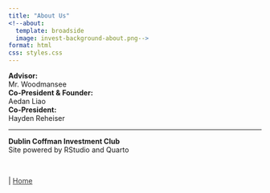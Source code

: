 ```yaml
---
title: "About Us"
<!--about:
  template: broadside
  image: invest-background-about.png-->
format: html
css: styles.css
---
```


<!--<div class="nav-left">-->
**Advisor:**  
<span class="something1">Mr. Woodmansee</span>  
**Co-President & Founder:**  
<span class="something1">Aedan Liao</span>  
**Co-President:**  
<span class="something1">Hayden Reheiser</span> 
<!--</div>-->

---

<!-- <span class="smalltext-black">Version history can be found [here](https://github.com/aedan00/invest)  
<span class="blank-line"> </span> -->

<span class="smalltext-black">**Dublin Coffman Investment Club**  
Site powered by RStudio and Quarto</span>  

<br>

<div class="nav-right">
 | [Home](index.qmd){style="color: #373737;"}
</div>


